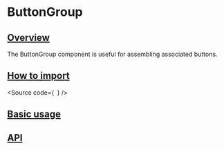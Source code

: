 
<Meta of={Stories} />

# ButtonGroup

## [Overview](#overview)

The ButtonGroup component is useful for assembling associated buttons.

## [How to import](#how-to-import)

<Source
  code={`
`}
/>

## [Basic usage](#basic-usage)

<Canvas of={Stories.Base} />

## [API](#api)

<ArgTypes of={Stories} />
